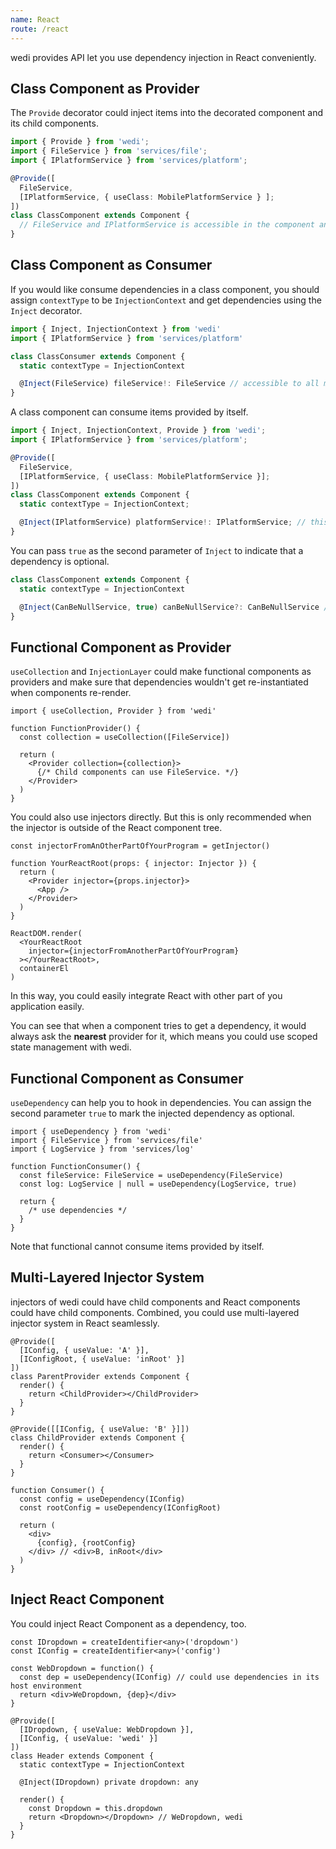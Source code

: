 ```yaml
---
name: React
route: /react
---
```


wedi provides API let you use dependency injection in React conveniently.

## Class Component as Provider

The `Provide` decorator could inject items into the decorated component and its child components.

```ts
import { Provide } from 'wedi';
import { FileService } from 'services/file';
import { IPlatformService } from 'services/platform';

@Provide([
  FileService,
  [IPlatformService, { useClass: MobilePlatformService } ];
])
class ClassComponent extends Component {
  // FileService and IPlatformService is accessible in the component and its children
}
```

## Class Component as Consumer

If you would like consume dependencies in a class component, you should assign `contextType` to be `InjectionContext` and get dependencies using the `Inject` decorator.

```ts
import { Inject, InjectionContext } from 'wedi'
import { IPlatformService } from 'services/platform'

class ClassConsumer extends Component {
  static contextType = InjectionContext

  @Inject(FileService) fileService!: FileService // accessible to all methods of this class
}
```

A class component can consume items provided by itself.

```ts
import { Inject, InjectionContext, Provide } from 'wedi';
import { IPlatformService } from 'services/platform';

@Provide([
  FileService,
  [IPlatformService, { useClass: MobilePlatformService }];
])
class ClassComponent extends Component {
  static contextType = InjectionContext;

  @Inject(IPlatformService) platformService!: IPlatformService; // this is MobilePlatformService
}
```

You can pass `true` as the second parameter of `Inject` to indicate that a dependency is optional.

```ts
class ClassComponent extends Component {
  static contextType = InjectionContext

  @Inject(CanBeNullService, true) canBeNullService?: CanBeNullService // this can be null
}
```

## Functional Component as Provider

`useCollection` and `InjectionLayer` could make functional components as providers and make sure that dependencies wouldn't get re-instantiated when components re-render.

```tsx
import { useCollection, Provider } from 'wedi'

function FunctionProvider() {
  const collection = useCollection([FileService])

  return (
    <Provider collection={collection}>
      {/* Child components can use FileService. */}
    </Provider>
  )
}
```

You could also use injectors directly. But this is only recommended when the injector is outside of the React component tree.

```tsx
const injectorFromAnOtherPartOfYourProgram = getInjector()

function YourReactRoot(props: { injector: Injector }) {
  return (
    <Provider injector={props.injector}>
      <App />
    </Provider>
  )
}

ReactDOM.render(
  <YourReactRoot
    injector={injectorFromAnotherPartOfYourProgram}
  ></YourReactRoot>,
  containerEl
)
```

In this way, you could easily integrate React with other part of you application easily.

You can see that when a component tries to get a dependency, it would always ask the **nearest** provider for it, which means you could use scoped state management with wedi.

## Functional Component as Consumer

`useDependency` can help you to hook in dependencies. You can assign the second parameter `true` to mark the injected dependency as optional.

```tsx
import { useDependency } from 'wedi'
import { FileService } from 'services/file'
import { LogService } from 'services/log'

function FunctionConsumer() {
  const fileService: FileService = useDependency(FileService)
  const log: LogService | null = useDependency(LogService, true)

  return {
    /* use dependencies */
  }
}
```

Note that functional cannot consume items provided by itself.

## Multi-Layered Injector System

injectors of wedi could have child components and React components could have child components. Combined, you could use multi-layered injector system in React seamlessly.

```tsx
@Provide([
  [IConfig, { useValue: 'A' }],
  [IConfigRoot, { useValue: 'inRoot' }]
])
class ParentProvider extends Component {
  render() {
    return <ChildProvider></ChildProvider>
  }
}

@Provide([[IConfig, { useValue: 'B' }]])
class ChildProvider extends Component {
  render() {
    return <Consumer></Consumer>
  }
}

function Consumer() {
  const config = useDependency(IConfig)
  const rootConfig = useDependency(IConfigRoot)

  return (
    <div>
      {config}, {rootConfig}
    </div> // <div>B, inRoot</div>
  )
}
```

## Inject React Component

You could inject React Component as a dependency, too.

```tsx
const IDropdown = createIdentifier<any>('dropdown')
const IConfig = createIdentifier<any>('config')

const WebDropdown = function() {
  const dep = useDependency(IConfig) // could use dependencies in its host environment
  return <div>WeDropdown, {dep}</div>
}

@Provide([
  [IDropdown, { useValue: WebDropdown }],
  [IConfig, { useValue: 'wedi' }]
])
class Header extends Component {
  static contextType = InjectionContext

  @Inject(IDropdown) private dropdown: any

  render() {
    const Dropdown = this.dropdown
    return <Dropdown></Dropdown> // WeDropdown, wedi
  }
}
```
